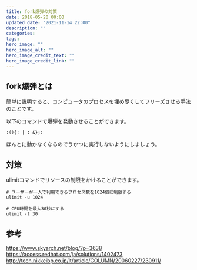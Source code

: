 ```yaml
---
title: fork爆弾の対策
date: 2018-05-20 00:00
updated_date: "2021-11-14 22:00"
description: ""
categories:
tags:
hero_image: ""
hero_image_alt: ""
hero_image_credit_text: ""
hero_image_credit_link: ""
---
```

## fork爆弾とは
簡単に説明すると、コンピュータのプロセスを埋め尽くしてフリーズさせる手法のことです。

以下のコマンドで爆弾を発動させることができます。

```
:(){: | : &};:
```

ほんとに動かなくなるのでうかつに実行しないようにしましょう。

## 対策
ulimitコマンドでリソースの制限をかけることができます。

```
# ユーザーが一人で利用できるプロセス数を1024個に制限する
ulimit -u 1024

# CPU時間を最大30秒にする
ulimit -t 30
```

## 参考
https://www.skyarch.net/blog/?p=3638
https://access.redhat.com/ja/solutions/1402473
http://tech.nikkeibp.co.jp/it/article/COLUMN/20060227/230911/